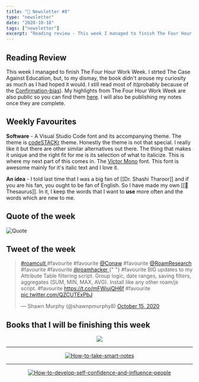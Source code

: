 ```yaml
---
title: "📧 Newsletter #8"
type: "newsletter"
date: "2020-10-18"
tags: ["newsletter"]
excerpt: "Reading review - This week I managed to finish The Four Hour Work Week. I strted The Case Against Education, but, to my dismay, the book didn't arouse my curiosity as..."
---
```


## Reading Review

This week I managed to finish The Four Hour Work Week. I strted The Case Against Education, but, to my dismay, the book didn't arouse my curiosity as much as I had hoped it would. I still read most of it(probably because of the [Confirmation-bias](https://en.wikipedia.org/wiki/Confirmation_bias)). My highlights from The Four Hour Work Week are also public so you can find them [here](/pages/content/books/the-four-hour-work-week). I will also be publishing my notes once they are complete.

## Weekly Favourites

**Software** - A Visual Studio Code font and its accompanying theme. The theme is [codeSTACKr](https://marketplace.visualstudio.com/items?itemName=codestackr.codestackr-theme) theme. Honestly the theme is not that special. I really like it but there are other similar alternatives out there. The thing that makes it unique and the right fit for me is its selection of what to italicize. This is where my next part of this comes in. The [Victor Mono](https://rubjo.github.io/victor-mono/) font. This font is awesome mainly for it's italic text and I love it.

**An idea** - I told last time that I was a big fan of [[Dr. Shashi Tharoor]] and if you are his fan, you ought to be fan of English. So I have made my own [[💬 Thesaurus]]. In it, I keep the words that I want to **use** more often and the words which are new to me.

## Quote of the week

![Quote](../images/Quote-4.png)

## Tweet of the week

<blockquote class="twitter-tweet" data-dnt="true">
  <p lang="en" dir="ltr">
    <a href="https://twitter.com/hashtag/roamcult?src=hash&amp;ref_src=twsrc%5Etfw">
      #roamcult
    </a>
    #favourite #favourite
    <a href="https://twitter.com/Conaw?ref_src=twsrc%5Etfw">@Conaw</a>
    #favourite
    <a href="https://twitter.com/RoamResearch?ref_src=twsrc%5Etfw">
      @RoamResearch
    </a>
    #favourite #favourite
    <a href="https://twitter.com/roamhacker?ref_src=twsrc%5Etfw">
      @roamhacker
    </a>{" "}
    #favourite BIG updates to my Attribute Table filtering script. Group logic,
    date ranges, saving filters, aggregates (SUM, MIN, MAX, AVG). Install like
    any other roam/js script. #favourite
    <a href="https://t.co/mFWiujQH6f">https://t.co/mFWiujQH6f</a> #favourite
    <a href="https://t.co/QZCUTExPbJ">pic.twitter.com/QZCUTExPbJ</a>
  </p>
  &mdash; Shawn Murphy (@shawnpmurphy8) <a href="https://twitter.com/shawnpmurphy8/status/1316770461624090625?ref_src=twsrc%5Etfw">October 15, 2020</a>
</blockquote>

## Books that I will be finishing this week

<center>


<a href="https://www.amazon.in/Six-Crows-Leigh-Bardugo/dp/1780622287/ref=sr_1_1?dchild=1&keywords=Six+of+crows&qid=1603024967&sr=8-1">


<img src="../images/six-of-crows.jpg" />

</a>


<hr />

<a href="https://www.amazon.in/How-Take-Smart-Notes-Nonfiction-ebook/dp/B06WVYW33Y/ref=sr_1_1?crid=3FEQ7NAS0YUTG&dchild=1&keywords=how+to+take+smart+notes&qid=1603024950&sprefix=how+to+take%2Caps%2C308&sr=8-1">


![How-to-take-smart-notes](../images/how-to-take-smart-notes.jpg)

</a>


<hr />
<a href="https://www.amazon.in/Develop-Self-Confidence-Influence-People-Speaking/dp/817599472X/ref=sr_1_1_sspa?crid=25M8GIRXJBCGI&dchild=1&keywords=public+speaking+for+success+dale+carnegie&qid=1603024869&sprefix=public+%2Caps%2C309&sr=8-1-spons&psc=1&spLa=ZW5jcnlwdGVkUXVhbGlmaWVyPUFGNE4zUFNFRVpKMkImZW5jcnlwdGVkSWQ9QTA4MTQ5MjUzRDg3TkRTRkNBM0pZJmVuY3J5cHRlZEFkSWQ9QTA3NTAxMzhCRlMzM04yNlhYQjkmd2lkZ2V0TmFtZT1zcF9hdGYmYWN0aW9uPWNsaWNrUmVkaXJlY3QmZG9Ob3RMb2dDbGljaz10cnVl">


![How-to-develop-self-confidence-and-influence-people](../images/develop-self-confidence-and-improve-public-speaking.png)

</a>


</center>

